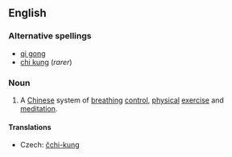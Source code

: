 ==English==
{{wikipedia}}
===Alternative spellings===
* [[qi gong]]
* [[chi kung]] (''rarer'')

===Noun===
{{en-noun|-}}

# A [[Chinese]] system of [[breathing]] [[control]], [[physical]] [[exercise]] and [[meditation]].

====Translations====
{{trans-top|system of breathing control}}
* Czech: [[čchi-kung]] {{m}}
{{trans-mid}}
{{trans-bottom}}